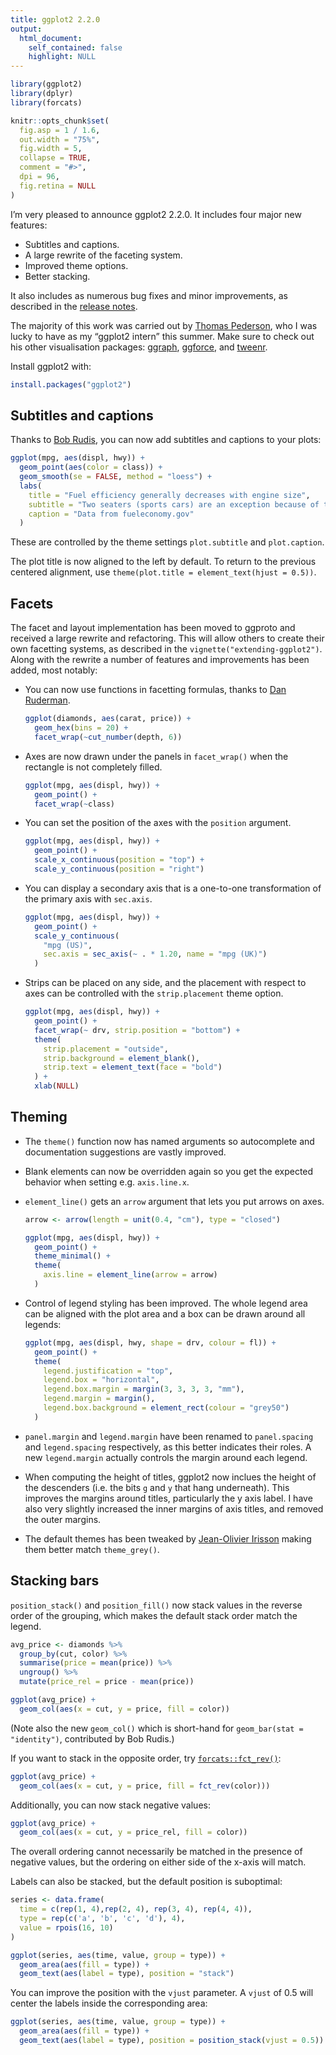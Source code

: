 ```yaml
---
title: ggplot2 2.2.0
output:
  html_document:
    self_contained: false
    highlight: NULL
---
```


```r
library(ggplot2)
library(dplyr)
library(forcats)

knitr::opts_chunk$set(
  fig.asp = 1 / 1.6,
  out.width = "75%",
  fig.width = 5,
  collapse = TRUE,
  comment = "#>",
  dpi = 96,
  fig.retina = NULL
)
```
<meta charset="utf-8">

I'm very pleased to announce ggplot2 2.2.0. It includes four major new features:

* Subtitles and captions.
* A large rewrite of the faceting system.
* Improved theme options.
* Better stacking.

It also includes as numerous bug fixes and minor improvements, as described in the [release notes](http://github.com/hadley/ggplot2/releases/tag/v2.2.0).

The majority of this work was carried out by [Thomas Pederson](https://github.com/thomasp85), who I was lucky to have as my "ggplot2 intern" this summer. Make sure to check out his other visualisation packages: [ggraph](https://github.com/thomasp85/ggraph), [ggforce](https://github.com/thomasp85/ggforce), and [tweenr](https://github.com/thomasp85/tweenr).

Install ggplot2 with: 

```r
install.packages("ggplot2")
```

## Subtitles and captions

Thanks to [Bob Rudis](https://rud.is), you can now add subtitles and captions to your plots:

```r
ggplot(mpg, aes(displ, hwy)) +
  geom_point(aes(color = class)) +
  geom_smooth(se = FALSE, method = "loess") +
  labs(
    title = "Fuel efficiency generally decreases with engine size",
    subtitle = "Two seaters (sports cars) are an exception because of their light weight",
    caption = "Data from fueleconomy.gov"
  )
```

These are controlled by the theme settings `plot.subtitle` and `plot.caption`.

The plot title is now aligned to the left by default. To return to the previous centered alignment, use `theme(plot.title = element_text(hjust = 0.5))`.

## Facets

The facet and layout implementation has been moved to ggproto and received a large rewrite and refactoring. This will allow others to create their own facetting systems, as described in the `vignette("extending-ggplot2")`. Along with the rewrite a number of features and improvements has been added, most notably:

*   You can now use functions in facetting formulas, thanks to 
    [Dan Ruderman](https://github.com/DanRuderman).
  
    ```r
    ggplot(diamonds, aes(carat, price)) + 
      geom_hex(bins = 20) + 
      facet_wrap(~cut_number(depth, 6))
    ```

*   Axes are now drawn under the panels in `facet_wrap()` when the 
    rectangle is not completely filled.
    
    ```r
    ggplot(mpg, aes(displ, hwy)) + 
      geom_point() + 
      facet_wrap(~class)
    ```

* You can set the position of the axes with the `position` argument.
  
    ```r
    ggplot(mpg, aes(displ, hwy)) + 
      geom_point() + 
      scale_x_continuous(position = "top") + 
      scale_y_continuous(position = "right")
    ```

* You can display a secondary axis that is a one-to-one transformation of
  the primary axis with `sec.axis`.
  
    ```r
    ggplot(mpg, aes(displ, hwy)) + 
      geom_point() + 
      scale_y_continuous(
        "mpg (US)", 
        sec.axis = sec_axis(~ . * 1.20, name = "mpg (UK)")
      )
    ```

* Strips can be placed on any side, and the placement with respect to axes
  can be controlled with the `strip.placement` theme option.
  
    ```r
    ggplot(mpg, aes(displ, hwy)) + 
      geom_point() + 
      facet_wrap(~ drv, strip.position = "bottom") + 
      theme(
        strip.placement = "outside",
        strip.background = element_blank(),
        strip.text = element_text(face = "bold")
      ) +
      xlab(NULL)
    ```

## Theming

*   The `theme()` function now has named arguments so autocomplete
    and documentation suggestions are vastly improved.

*   Blank elements can now be overridden again so you get the expected 
    behavior when setting e.g. `axis.line.x`. 
    
*   `element_line()` gets an `arrow` argument that lets you put arrows on axes.
    
    ```r
    arrow <- arrow(length = unit(0.4, "cm"), type = "closed")
    
    ggplot(mpg, aes(displ, hwy)) + 
      geom_point() + 
      theme_minimal() + 
      theme(
        axis.line = element_line(arrow = arrow)
      )
    ```

*   Control of legend styling has been improved. The whole legend area can be 
    aligned with the plot area and a box can be drawn around all legends:
    
    ```r
    ggplot(mpg, aes(displ, hwy, shape = drv, colour = fl)) + 
      geom_point() + 
      theme(
        legend.justification = "top", 
        legend.box = "horizontal",
        legend.box.margin = margin(3, 3, 3, 3, "mm"), 
        legend.margin = margin(),
        legend.box.background = element_rect(colour = "grey50")
      )
    ```

*   `panel.margin` and `legend.margin` have been renamed to `panel.spacing` 
    and `legend.spacing` respectively, as this better indicates their roles.
    A new `legend.margin` actually controls the margin around each legend.

*   When computing the height of titles, ggplot2 now inclues the height of the
    descenders (i.e. the bits `g` and `y` that hang underneath). This improves
    the margins around titles, particularly the y axis label. I have also very
    slightly increased the inner margins of axis titles, and removed the outer
    margins. 

*   The default themes has been tweaked by 
    [Jean-Olivier Irisson](http://www.obs-vlfr.fr/~irisson/) making them better
    match `theme_grey()`.

## Stacking bars
  
`position_stack()` and `position_fill()` now stack values in the reverse 
order of the grouping, which makes the default stack order match the legend.

```r
avg_price <- diamonds %>% 
  group_by(cut, color) %>% 
  summarise(price = mean(price)) %>% 
  ungroup() %>% 
  mutate(price_rel = price - mean(price))

ggplot(avg_price) + 
  geom_col(aes(x = cut, y = price, fill = color))
```

(Note also the new `geom_col()` which is short-hand for 
`geom_bar(stat = "identity")`, contributed by Bob Rudis.)

If you want to stack in the opposite order, try
[`forcats::fct_rev()`](http://forcats.tidyverse.org/reference/fct_rev.html):

```r
ggplot(avg_price) + 
  geom_col(aes(x = cut, y = price, fill = fct_rev(color)))
```

Additionally, you can now stack negative values:

```r
ggplot(avg_price) + 
  geom_col(aes(x = cut, y = price_rel, fill = color))
```

The overall ordering cannot necessarily be matched in the presence of 
negative values, but the ordering on either side of the x-axis will match. 

Labels can also be stacked, but the default position is suboptimal:

```r
series <- data.frame(
  time = c(rep(1, 4),rep(2, 4), rep(3, 4), rep(4, 4)),
  type = rep(c('a', 'b', 'c', 'd'), 4),
  value = rpois(16, 10)
)

ggplot(series, aes(time, value, group = type)) +
  geom_area(aes(fill = type)) +
  geom_text(aes(label = type), position = "stack")
```

You can improve the position with the `vjust` parameter. A `vjust` of 0.5 will center the labels inside the corresponding area:

```r
ggplot(series, aes(time, value, group = type)) +
  geom_area(aes(fill = type)) +
  geom_text(aes(label = type), position = position_stack(vjust = 0.5))
```

